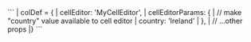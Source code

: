 <framework-specific-section frameworks="vue">
```
| colDef = {
|    cellEditor: 'MyCellEditor',    
|    cellEditorParams: {
|        // make "country" value available to cell editor
|        country: 'Ireland'
|    },
|    // ...other props
|}
```
</framework-specific-section>
